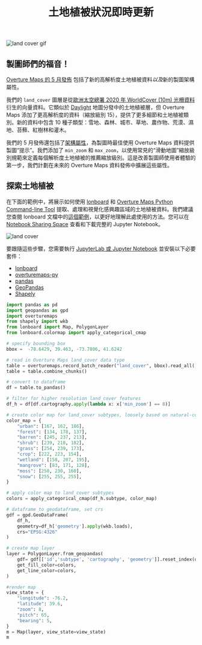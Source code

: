 ﻿---
title: 土地植被狀況即時更新
---

![land cover gif](/img/blog/lc.gif)

## 製圖師們的福音！

[Overture Maps 的 5 月發佈](https://docs.overturemaps.org/release/latest) 包括了新的高解析度土地植被資料*以及*新的製圖架構屬性。

我們的 `land_cover` 圖層是從[歐洲太空總署 2020 年 WorldCover (10m) 光柵資料](https://esa-worldcover.org/en)衍生的向量資料。它類似於 [Daylight](https://daylightmap.org/2023/10/11/landcover.html) 地圖分發中的土地植被層，但 Overture Maps 添加了更高解析度的資料（縮放級別 15），提供了更多細節和土地植被類別。新的資料中包含 10 種子類型：雪地、森林、城市、草地、農作物、荒漠、濕地、苔蘚、紅樹林和灌木。

我們的 5 月發佈還包括了[架構屬性](https://docs.overturemaps.org/schema/reference/base/land_cover/)，為製圖時最佳使用 Overture Maps 資料提供製圖“提示”。我們添加了 `min_zoom` 和 `max_zoom`，以使用常見的“滑動地圖”縮放級別規範來定義每個解析度土地植被的推薦縮放級別。這是改善製圖師使用者體驗的第一步，我們計劃在未來的 Overture Maps 資料發佈中擴展這些屬性。

## 探索土地植被

在下面的範例中，將展示如何使用 [lonboard](https://developmentseed.org/lonboard/latest/) 和 [Overture Maps Python Command-line Tool](https://github.com/OvertureMaps/overturemaps-py) 提取、處理和視覺化感興趣區域的土地植被資料。我們建議您查閱 lonboard 文檔中的[這個範例](https://developmentseed.org/lonboard/latest/examples/overture-maps/)，以更好地理解此處使用的方法。您可以在 [Notebook Sharing Space](https://notebooksharing.space/view/b63f6b3dda1da99c45caf53284fbc508aaae0a43480b43bb0316db636c5e6677) 查看和下載完整的 Jupyter Notebook。

![land cover](/img/blog/notebook-overture-lc.png)

要跟隨這些步驟，您需要執行 [JupyterLab 或 Jupyter Notebook](https://jupyter.org/) 並安裝以下必要套件：
- [lonboard](https://developmentseed.org/lonboard/latest/#install)
- [overturemaps-py](https://github.com/OvertureMaps/overturemaps-py)
- [pandas](https://pandas.pydata.org/)
- [GeoPandas](https://geopandas.org/en/stable/index.html)
- [Shapely](https://shapely.readthedocs.io/en/stable/index.html) 



``` python
import pandas as pd
import geopandas as gpd
import overturemaps 
from shapely import wkb
from lonboard import Map, PolygonLayer
from lonboard.colormap import apply_categorical_cmap
```

``` python
# specify bounding box
bbox =  -78.6429, 39.463, -73.7806, 41.6242
```

``` python
# read in Overture Maps land_cover data type
table = overturemaps.record_batch_reader("land_cover", bbox).read_all()
table = table.combine_chunks()
```

``` python
# convert to dataframe
df = table.to_pandas()
```

``` python
# filter for higher resolution land_cover features
df_h = df[df.cartography.apply(lambda x: x['min_zoom'] == 8)]
```

``` python
# create color map for land_cover subtypes, loosely based on natural-color palette: https://www.shadedrelief.com/shelton/c.html
color_map = {
    "urban": [167, 162, 186],
    "forest": [134, 178, 137],
    "barren": [245, 237, 213],
    "shrub": [239, 218, 182],
    "grass": [254, 239, 173],
    "crop": [222, 223, 154],
    "wetland": [158, 207, 195], 
    "mangrove": [83, 171, 128],
    "moss": [250, 230, 160],
    "snow": [255, 255, 255],  
}
```

``` python
# apply color map to land_cover subtypes
colors = apply_categorical_cmap(df_h.subtype, color_map)
```

``` python
# dataframe to geodataframe, set crs
gdf = gpd.GeoDataFrame(
    df_h, 
    geometry=df_h['geometry'].apply(wkb.loads), 
    crs="EPSG:4326"
)
```

``` python
# create map layer 
layer = PolygonLayer.from_geopandas(
    gdf= gdf[['id','subtype', 'cartography', 'geometry']].reset_index(drop=True),
    get_fill_color=colors,
    get_line_color=colors,
)
```

``` python
#render map
view_state = {
    "longitude": -76.2,
    "latitude": 39.6,
    "zoom": 8,
    "pitch": 65,
    "bearing": 5,
}
m = Map(layer, view_state=view_state)
m
```



